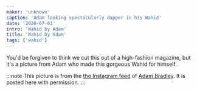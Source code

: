 ```yaml
---
maker: 'unknown'
caption: 'Adam looking spectacularly dapper in his Wahid'
date: '2020-07-01'
intro: 'Wahid by Adam'
title: 'Wahid by Adam'
tags: ['wahid']
---
```


<!-- truncate -->

You'd be forgiven to think we cut this out of a high-fashion magazine, but it's a picture
from Adam who made this gorgeous Wahid for himself.

:::note
This picture is from the [the Instagram feed](https://www.instagram.com/p/CCGnNvQBxJe/) of [Adam Bradley](https://www.instagram.com/grandmarquess/).
It is posted here with permission.
:::
